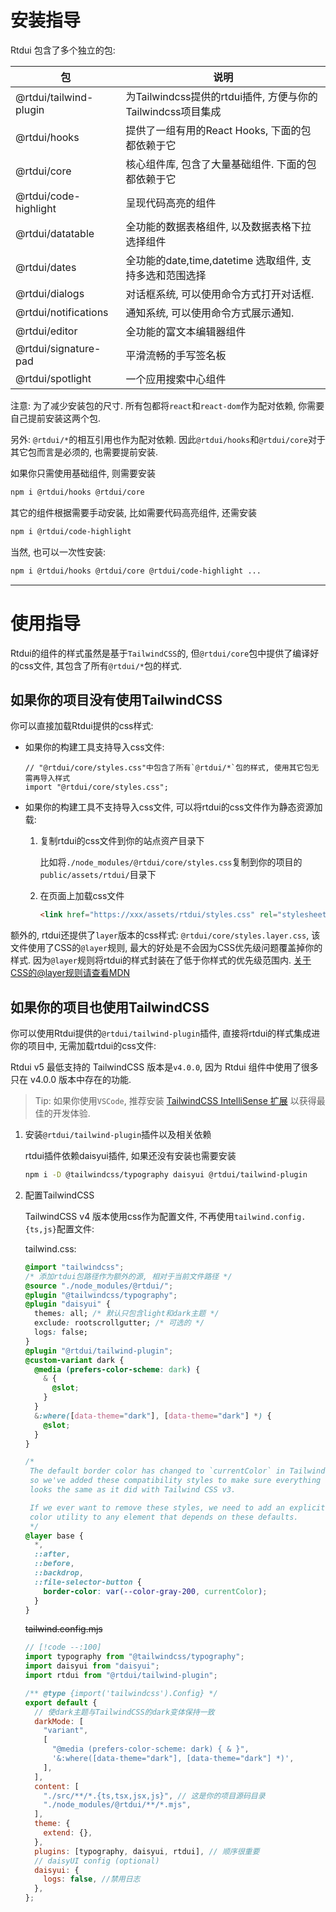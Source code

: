 # 安装指导

Rtdui 包含了多个独立的包:

| 包                     | 说明                                                        |
| ---------------------- | ----------------------------------------------------------- |
| @rtdui/tailwind-plugin | 为Tailwindcss提供的rtdui插件, 方便与你的Tailwindcss项目集成 |
| @rtdui/hooks           | 提供了一组有用的React Hooks, 下面的包都依赖于它             |
| @rtdui/core            | 核心组件库, 包含了大量基础组件. 下面的包都依赖于它          |
| @rtdui/code-highlight  | 呈现代码高亮的组件                                          |
| @rtdui/datatable       | 全功能的数据表格组件, 以及数据表格下拉选择组件              |
| @rtdui/dates           | 全功能的date,time,datetime 选取组件, 支持多选和范围选择     |
| @rtdui/dialogs         | 对话框系统, 可以使用命令方式打开对话框.                     |
| @rtdui/notifications   | 通知系统, 可以使用命令方式展示通知.                         |
| @rtdui/editor          | 全功能的富文本编辑器组件                                    |
| @rtdui/signature-pad   | 平滑流畅的手写签名板                                        |
| @rtdui/spotlight       | 一个应用搜索中心组件                                        |

注意: 为了减少安装包的尺寸. 所有包都将`react`和`react-dom`作为配对依赖, 你需要自己提前安装这两个包.

另外: `@rtdui/*`的相互引用也作为配对依赖. 因此`@rtdui/hooks`和`@rtdui/core`对于其它包而言是必须的, 也需要提前安装.

如果你只需使用基础组件, 则需要安装

```sh
npm i @rtdui/hooks @rtdui/core
```

其它的组件根据需要手动安装, 比如需要代码高亮组件, 还需安装

```sh
npm i @rtdui/code-highlight
```

当然, 也可以一次性安装:

```sh
npm i @rtdui/hooks @rtdui/core @rtdui/code-highlight ...
```

---

# 使用指导

Rtdui的组件的样式虽然是基于`TailwindCSS`的, 但`@rtdui/core`包中提供了编译好的css文件, 其包含了所有`@rtdui/*`包的样式.

## 如果你的项目没有使用TailwindCSS

你可以直接加载Rtdui提供的css样式:

- 如果你的构建工具支持导入css文件:

  ```tsx
  // "@rtdui/core/styles.css"中包含了所有`@rtdui/*`包的样式, 使用其它包无需再导入样式
  import "@rtdui/core/styles.css";
  ```

- 如果你的构建工具不支持导入css文件, 可以将rtdui的css文件作为静态资源加载:

  1. 复制rtdui的css文件到你的站点资产目录下

     比如将`./node_modules/@rtdui/core/styles.css`复制到你的项目的`public/assets/rtdui/`目录下

  2. 在页面上加载css文件

     ```html
     <link href="https://xxx/assets/rtdui/styles.css" rel="stylesheet" />
     ```

额外的, rtdui还提供了`layer`版本的css样式: `@rtdui/core/styles.layer.css`, 该文件使用了CSS的`@layer`规则, 最大的好处是不会因为CSS优先级问题覆盖掉你的样式. 因为`@layer`规则将rtdui的样式封装在了低于你样式的优先级范围内. [关于CSS的@layer规则请查看MDN](https://developer.mozilla.org/en-US/docs/Web/CSS/@layer)

## 如果你的项目也使用TailwindCSS

你可以使用Rtdui提供的`@rtdui/tailwind-plugin`插件, 直接将rtdui的样式集成进你的项目中, 无需加载rtdui的css文件:

Rtdui v5 最低支持的 TailwindCSS 版本是`v4.0.0`, 因为 Rtdui 组件中使用了很多只在 v4.0.0 版本中存在的功能.

> Tip: 如果你使用`VSCode`, 推荐安装 [TailwindCSS IntelliSense 扩展](https://marketplace.visualstudio.com/items?itemName=bradlc.vscode-tailwindcss) 以获得最佳的开发体验.

1. 安装`@rtdui/tailwind-plugin`插件以及相关依赖

   rtdui插件依赖daisyui插件, 如果还没有安装也需要安装

   ```sh
   npm i -D @tailwindcss/typography daisyui @rtdui/tailwind-plugin
   ```

2. 配置TailwindCSS

   TailwindCSS v4 版本使用css作为配置文件, 不再使用`tailwind.config.{ts,js}`配置文件:

   tailwind.css:

   ```css
   @import "tailwindcss";
   /* 添加rtdui包路径作为额外的源, 相对于当前文件路径 */
   @source "./node_modules/@rtdui/";
   @plugin "@tailwindcss/typography";
   @plugin "daisyui" {
     themes: all; /* 默认只包含light和dark主题 */
     exclude: rootscrollgutter; /* 可选的 */
     logs: false;
   }
   @plugin "@rtdui/tailwind-plugin";
   @custom-variant dark {
     @media (prefers-color-scheme: dark) {
       & {
         @slot;
       }
     }
     &:where([data-theme="dark"], [data-theme="dark"] *) {
       @slot;
     }
   }

   /*
    The default border color has changed to `currentColor` in Tailwind CSS v4,
    so we've added these compatibility styles to make sure everything still
    looks the same as it did with Tailwind CSS v3.
   
    If we ever want to remove these styles, we need to add an explicit border
    color utility to any element that depends on these defaults.
    */
   @layer base {
     *,
     ::after,
     ::before,
     ::backdrop,
     ::file-selector-button {
       border-color: var(--color-gray-200, currentColor);
     }
   }
   ```

   ~~tailwind.config.mjs~~

   ```js
   // [!code --:100]
   import typography from "@tailwindcss/typography";
   import daisyui from "daisyui";
   import rtdui from "@rtdui/tailwind-plugin";

   /** @type {import('tailwindcss').Config} */
   export default {
     // 使dark主题与TailwindCSS的dark变体保持一致
     darkMode: [
       "variant",
       [
         "@media (prefers-color-scheme: dark) { & }",
         '&:where([data-theme="dark"], [data-theme="dark"] *)',
       ],
     ],
     content: [
       "./src/**/*.{ts,tsx,jsx,js}", // 这是你的项目源码目录
       "./node_modules/@rtdui/**/*.mjs",
     ],
     theme: {
       extend: {},
     },
     plugins: [typography, daisyui, rtdui], // 顺序很重要
     // daisyUI config (optional)
     daisyui: {
       logs: false, //禁用日志
     },
   };
   ```
